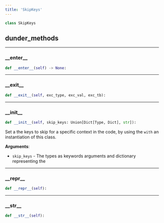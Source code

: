 ```yaml
---
title: 'SkipKeys'
---
```


```python
class SkipKeys
```



## dunder_methods

---

### \_\_enter\_\_

```python
def __enter__(self) -> None:
```



---

### \_\_exit\_\_

```python
def __exit__(self, exc_type, exc_val, exc_tb):
```



---

### \_\_init\_\_

```python
def __init__(self, skip_keys: Union[Dict[Type, Dict], str]):
```

Set a the keys to skip for a specific context in the code, by using the
`with` an instantiation of this class.

**Arguments**:

- `skip_keys` - The types as keywords arguments and dictionary representing the

---

### \_\_repr\_\_

```python
def __repr__(self):
```



---

### \_\_str\_\_

```python
def __str__(self):
```

